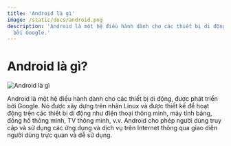 ```yaml
---
title: 'Android là gì'
image: /static/docs/android.png
description: 'Android là một hệ điều hành dành cho các thiết bị di động, được phát triển
  bởi Google.'
---
```


# Android là gì?

![Android là gì](/static/docs/android.png)

Android là một hệ điều hành dành cho các thiết bị di động, được phát triển bởi
Google. Nó được xây dựng trên nhân Linux và được thiết kế để hoạt động trên các
thiết bị di động như điện thoại thông minh, máy tính bảng, đồng hồ thông minh,
TV thông minh, v.v. Android cho phép người dùng truy cập và sử dụng các ứng dụng
và dịch vụ trên Internet thông qua giao diện người dùng trực quan và dễ sử dụng.
